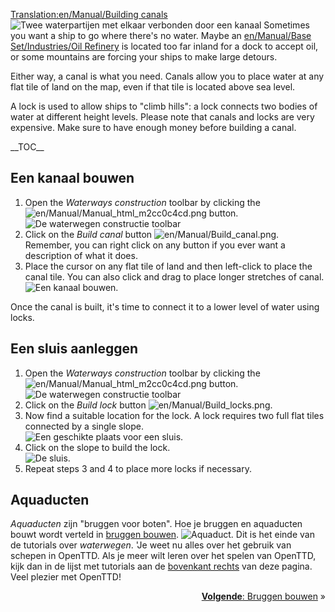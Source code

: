 [[Translation:en/Manual/Building canals]]
{{nl/Vertaling|en/Manual/Building canals|0}}
{{nl/Manual/Tutorial/Tutorial}}
[[File:en/Kanalen 12.png|left|frame|Twee waterpartijen met elkaar verbonden door een kanaal]]
Sometimes you want a ship to go where there's no water. Maybe an [[en/Manual/Base Set/Industries/Oil Refinery]] is located too far inland for a dock to accept oil, or some mountains are forcing your ships to make large detours.

Either way, a canal is what you need. Canals allow you to place water at any flat tile of land on the map, even if that tile is located above sea level.

A lock is used to allow ships to "climb hills": a lock connects two bodies of water at different height levels. Please note that canals and locks are very expensive. Make sure to have enough money before building a canal.

__TOC__

<div style="clear: left"></div>
==Een kanaal bouwen==
# Open the ''Waterways construction'' toolbar by clicking the [[File:en/Manual/Manual html m2cc0c4cd.png]] button.<br/>[[File:nl/Manual/Bouw van waterwegen toolbar hk.png|frame|none|De waterwegen constructie toolbar]]
# Click on the ''Build canal'' button [[File:en/Manual/Build canal.png]]. Remember, you can right click on any button if you ever want a description of what it does.
# Place the cursor on any flat tile of land and then left-click to place the canal tile. You can also click and drag to place longer stretches of canal.<br/>[[File:en/Kanalen 1.png|frame|none|Een kanaal bouwen.]]

Once the canal is built, it's time to connect it to a lower level of water using locks.

==Een sluis aanleggen==
# Open the ''Waterways construction'' toolbar by clicking the [[File:en/Manual/Manual html m2cc0c4cd.png]] button.<br/>[[File:nl/Manual/Bouw van waterwegen toolbar hk.png|frame|none|De waterwegen constructie toolbar]]
# Click on the ''Build lock'' button [[File:en/Manual/Build locks.png]].
# Now find a suitable location for the lock. A lock requires two full flat tiles connected by a single slope.<br/>[[File:en/Kanalen 3.png|frame|none|Een geschikte plaats voor een sluis.]]
# Click on the slope to build the lock.<br/>[[File:en/Kanalen 4.png|frame|none|De sluis.]]
# Repeat steps 3 and 4 to place more locks if necessary.

==Aquaducten==
''Aquaducten'' zijn "bruggen voor boten". Hoe je bruggen en aquaducten bouwt wordt verteld in [[nl/Manual/Bruggen bouwen|bruggen bouwen]].
[[File:nl/Manual/Kanalen 5.png|frame|none|Aquaduct.]]
Dit is het einde van de tutorials over ''waterwegen''. 'Je weet nu alles over het gebruik van schepen in OpenTTD. Als je meer wilt leren over het spelen van OpenTTD, kijk dan in de lijst met tutorials aan de [[#top|bovenkant rechts]] van deze pagina. Veel plezier met OpenTTD!

<span style="float: right">[[nl/Manual/Bruggen bouwen|'''Volgende''': Bruggen bouwen]] &raquo;</span>